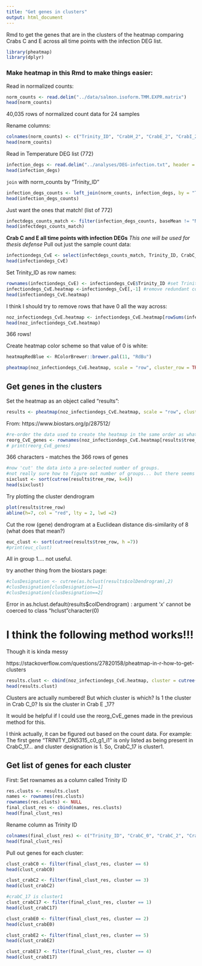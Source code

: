 ```yaml
---
title: "Get genes in clusters"
output: html_document
---
```

Rmd to get the genes that are in the clusters of the heatmap comparing Crabs C and E across all time points with the infection DEG list. 

```r
library(pheatmap)
library(dplyr)
```

### Make heatmap in this Rmd to make things easier: 
Read in normalized counts: 
```r
norm_counts <- read.delim("../data/salmon.isoform.TMM.EXPR.matrix")
head(norm_counts)
```
40,035 rows of normalized count data for 24 samples

Rename columns: 
```r
colnames(norm_counts) <- c("Trinity_ID", "CrabH_2", "CrabE_2", "CrabI_2", "CrabC_17", "CrabB_17", "CrabG_0", "CrabF_2", "CrabE_0", "CrabG_2", "CrabC_0", "CrabI_0", "CrabD_0", "CrabD_17", "CrabB_0", "CrabC_2", "CrabB_2", "CrabF_17", "CrabA_0", "CrabH_0", "CrabA_17", "CrabD_2", "CrabE_17", "CrabA_2", "CrabF_0")
head(norm_counts)
```

Read in Temperature DEG list (772)
```r
infection_degs <- read.delim("../analyses/DEG-infection.txt", header = TRUE)
head(infection_degs)
```
`join` with norm_counts by "Trinity_ID"
```r
infection_degs_counts <- left_join(norm_counts, infection_degs, by = "Trinity_ID")
head(infection_degs_counts)
```

Just want the ones that match! (list of 772)
```r
infectdegs_counts_match <- filter(infection_degs_counts, baseMean != "NA")
head(infectdegs_counts_match)
```

**Crab C and E all time points with infection DEGs**
_This one will be used for thesis defense_ 
Pull out just the sample count data:
```r
infectiondegs_CvE <- select(infectdegs_counts_match, Trinity_ID, CrabC_0, CrabC_2, CrabC_17, CrabE_0, CrabE_2, CrabE_17)
head(infectiondegs_CvE)
```

Set Trinity_ID as row names:
```r
rownames(infectiondegs_CvE) <- infectiondegs_CvE$Trinity_ID #set Trinity IDs as rownames
infectiondegs_CvE.heatmap <-infectiondegs_CvE[,-1] #remove redundant column
head(infectiondegs_CvE.heatmap)
```

I think I should try to remove rows that have 0 all the way across:
```r
noz_infectiondegs_CvE.heatmap <- infectiondegs_CvE.heatmap[rowSums(infectiondegs_CvE.heatmap[, -1] >0) !=0, ]
head(noz_infectiondegs_CvE.heatmap)
```
366 rows! 

Create heatmap color scheme so that value of 0 is white:
```r
heatmapRedBlue <- RColorBrewer::brewer.pal(11, "RdBu")
```

```r
pheatmap(noz_infectiondegs_CvE.heatmap, scale = "row", cluster_row = TRUE, cluster_cols = FALSE, clustering_distance_rows = "euclidean", clustering_method = "average", show_rownames = FALSE, show_colnames = TRUE, treeheight_col = 80, legend = TRUE, color = heatmapRedBlue, fontsize_col = 20, fontsize_row = 12)
```

## Get genes in the clusters
Set the heatmap as an object called "results": 

```r
results <- pheatmap(noz_infectiondegs_CvE.heatmap, scale = "row", cluster_row = TRUE, cluster_cols = FALSE, clustering_distance_rows = "euclidean", clustering_method = "average", show_rownames = FALSE, show_colnames = TRUE, treeheight_col = 80, legend = TRUE, color = heatmapRedBlue, fontsize_col = 20, fontsize_row = 12)
```

From: https://www.biostars.org/p/287512/ 

```r
#re-order the data used to create the heatmap in the same order as what is shown in the heatmap (top to bottom)
reorg_CvE_genes <- rownames(noz_infectiondegs_CvE.heatmap[results$tree_row[["order"]],])
# print(reorg_CvE_genes)
```
366 characters - matches the 366 rows of genes

```r
#now 'cut' the data into a pre-selected number of groups. 
#not really sure how to figure out number of groups... but there seems to be 6 big blue clusters in the Crab C and Crab E heatmap...
sixclust <- sort(cutree(results$tree_row, k=6))
head(sixclust)
```

Try plotting the cluster dendrogram
```r
plot(results$tree_row)
abline(h=7, col = "red", lty = 2, lwd =2)
```

Cut the row (gene) dendrogram at a Euclidean distance dis-similarity of 8 (what does that mean?)
```r
euc_clust <- sort(cutree(results$tree_row, h =7))
#print(euc_clust)
```
All in group 1.... not useful. 

try another thing from the biostars page: 
```r
#clusDesignation <- cutree(as.hclust(results$colDendrogram),2)
#clusDesignation[clusDesignation==1]
#clusDesignation[clusDesignation==2]
```
Error in as.hclust.default(results$colDendrogram) : argument 'x' cannot be coerced to class “hclust”character(0)



# I think the following method works!!! 
Though it is kinda messy

https://stackoverflow.com/questions/27820158/pheatmap-in-r-how-to-get-clusters 

```r
results.clust <- cbind(noz_infectiondegs_CvE.heatmap, cluster = cutree(results$tree_row, k = 6))
head(results.clust)
```

Clusters are actually numbered! But which cluster is which? Is 1 the cluster in Crab C_0? Is six the cluster in Crab E _17?

It would be helpful if I could use the reorg_CvE_genes made in the previous method for this. 

I think actually, it can be figured out based on the count data. For example:    
The first gene "TRINITY_DN5315_c0_g1_i1" is only listed as being present in CrabC_17... and cluster designation is 1. So, CrabC_17 is cluster1. 

## Get list of genes for each cluster
First: 
Set rownames as a column called Trinity ID
```r
res.clusts <- results.clust
names <- rownames(res.clusts)
rownames(res.clusts) <- NULL
final_clust_res <- cbind(names, res.clusts)
head(final_clust_res)
```
Rename column as Trinity ID
```r
colnames(final_clust_res) <- c("Trinity_ID", "CrabC_0", "CrabC_2", "CrabC_17", "CrabE_0", "CrabE_2", "CrabE_17", "cluster")
head(final_clust_res)
```

Pull out genes for each cluster: 
```r
clust_crabC0 <- filter(final_clust_res, cluster == 6)
head(clust_crabC0)
```

```r
clust_crabC2 <- filter(final_clust_res, cluster == 3)
head(clust_crabC2)
```


```r
#crabC_17 is cluster1 
clust_crabC17 <- filter(final_clust_res, cluster == 1)
head(clust_crabC17)
```

```r
clust_crabE0 <- filter(final_clust_res, cluster == 2)
head(clust_crabE0)
```

```r
clust_crabE2 <- filter(final_clust_res, cluster == 5)
head(clust_crabE2)
```

```r
clust_crabE17 <- filter(final_clust_res, cluster == 4)
head(clust_crabE17)
```





